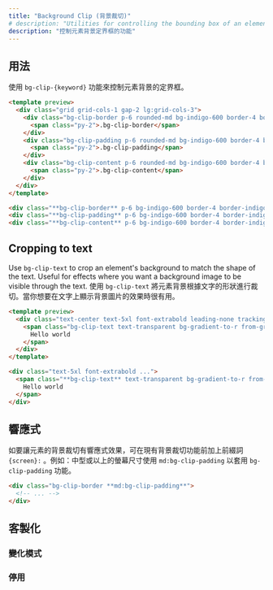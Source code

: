 ```yaml
---
title: "Background Clip (背景裁切)"
# description: "Utilities for controlling the bounding box of an element's background."
description: "控制元素背景定界框的功能"
---
```




## 用法

<!-- Use the `bg-clip-{keyword}` utilities to control the bounding box of an element's background. -->
使用 `bg-clip-{keyword}` 功能來控制元素背景的定界框。

```html indigo
<template preview>
  <div class="grid grid-cols-1 gap-2 lg:grid-cols-3">
    <div class="bg-clip-border p-6 rounded-md bg-indigo-600 border-4 border-indigo-300 border-dashed font-extrabold text-white flex justify-center items-center">
      <span class="py-2">.bg-clip-border</span>
    </div>
    <div class="bg-clip-padding p-6 rounded-md bg-indigo-600 border-4 border-indigo-300 border-dashed font-extrabold text-white flex justify-center items-center">
      <span class="py-2">.bg-clip-padding</span>
    </div>
    <div class="bg-clip-content p-6 rounded-md bg-indigo-600 border-4 border-indigo-300 border-dashed font-extrabold text-white flex justify-center items-center">
      <span class="py-2">.bg-clip-content</span>
    </div>
  </div>
</template>

<div class="**bg-clip-border** p-6 bg-indigo-600 border-4 border-indigo-300 border-dashed"></div>
<div class="**bg-clip-padding** p-6 bg-indigo-600 border-4 border-indigo-300 border-dashed"></div>
<div class="**bg-clip-content** p-6 bg-indigo-600 border-4 border-indigo-300 border-dashed"></div>
```

## Cropping to text

Use `bg-clip-text` to crop an element's background to match the shape of the text. Useful for effects where you want a background image to be visible through the text.
使用 `bg-clip-text` 將元素背景根據文字的形狀進行裁切。當你想要在文字上顯示背景圖片的效果時很有用。

```html emerald
<template preview>
  <div class="text-center text-5xl font-extrabold leading-none tracking-tight">
    <span class="bg-clip-text text-transparent bg-gradient-to-r from-green-400 to-blue-500">
      Hello world
    </span>
  </div>
</template>

<div class="text-5xl font-extrabold ...">
  <span class="**bg-clip-text** text-transparent bg-gradient-to-r from-green-400 to-blue-500">
    Hello world
  </span>
</div>
```

## 響應式

<!-- To control the bounding box of an element's background at a specific breakpoint, add a `{screen}:` prefix to any existing background clip utility. For example, adding the class `md:bg-clip-padding` to an element would apply the `bg-clip-padding` utility at medium screen sizes and above. -->
如要讓元素的背景裁切有響應式效果，可在現有背景裁切功能前加上前綴詞 `{screen}:` 。例如：中型或以上的螢幕尺寸使用 `md:bg-clip-padding` 以套用 `bg-clip-padding` 功能。

```html
<div class="bg-clip-border **md:bg-clip-padding**">
  <!-- ... -->
</div>
```

<Responsive />

## 客製化

### 變化模式

<Variants plugin="backgroundClip" />

### 停用

<Disabling plugin="backgroundClip" />
